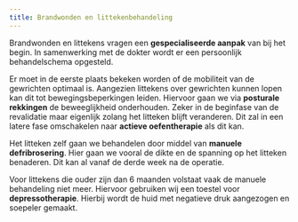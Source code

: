 ```yaml
---
title: Brandwonden en littekenbehandeling
---
```


Brandwonden en littekens vragen een **gespecialiseerde aanpak** van bij het begin. In samenwerking met de dokter wordt er een persoonlijk behandelschema opgesteld.

Er moet in de eerste plaats bekeken worden of de mobiliteit van de gewrichten optimaal is. Aangezien littekens over gewrichten kunnen lopen kan dit tot bewegingsbeperkingen leiden. Hiervoor gaan we via **posturale rekkingen** de beweeglijkheid onderhouden. Zeker in de beginfase van de revalidatie maar eigenlijk zolang het litteken blijft veranderen. Dit zal in een latere fase omschakelen naar **actieve oefentherapie** als dit kan.

Het litteken zelf gaan we behandelen door middel van **manuele defribrosering**. Hier gaan we vooral de dikte en de spanning op het litteken benaderen. Dit kan al vanaf de derde week na de operatie.

Voor littekens die ouder zijn dan 6 maanden volstaat vaak de manuele behandeling niet meer. Hiervoor gebruiken wij een toestel voor **depressotherapie**. Hierbij wordt de huid met negatieve druk aangezogen en soepeler gemaakt.
